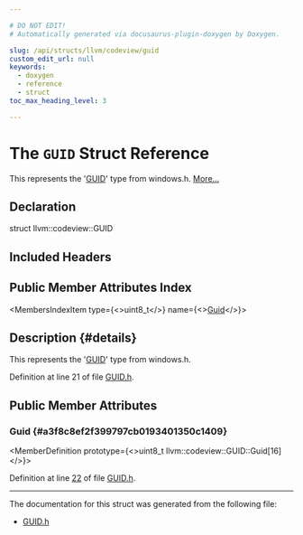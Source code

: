 ```yaml
---

# DO NOT EDIT!
# Automatically generated via docusaurus-plugin-doxygen by Doxygen.

slug: /api/structs/llvm/codeview/guid
custom_edit_url: null
keywords:
  - doxygen
  - reference
  - struct
toc_max_heading_level: 3

---
```





# The `GUID` Struct Reference

<DoxygenPage pluginConfig={pluginConfig}>

This represents the &#39;<a href="/docs/api/structs/llvm/codeview/guid">GUID</a>&#39; type from windows.h. <a href="#details">More...</a>

## Declaration

<CodeBlock>struct llvm::codeview::GUID</CodeBlock>

## Included Headers

<IncludesList>
<IncludesListItem
  filePath="llvm/DebugInfo/CodeView/GUID.h"
  permalink="/docs/api/files/include/include/llvm/include/llvm/debuginfo/include/llvm/debuginfo/codeview/guid-h"
  isLocal="true" />
</IncludesList>

## Public Member Attributes Index

<MembersIndex>

<MembersIndexItem
  type={<>uint8&#95;t</>}
  name={<><a href="#a3f8c8ef2f399797cb0193401350c1409">Guid</a></>}>
</MembersIndexItem>

</MembersIndex>

## Description {#details}

This represents the &#39;<a href="/docs/api/structs/llvm/codeview/guid">GUID</a>&#39; type from windows.h.

Definition at line 21 of file <a href="/docs/api/files/include/include/llvm/include/llvm/debuginfo/include/llvm/debuginfo/codeview/guid-h">GUID.h</a>.

<SectionDefinition>

## Public Member Attributes

### Guid {#a3f8c8ef2f399797cb0193401350c1409}

<MemberDefinition
  prototype={<>uint8&#95;t llvm::codeview::GUID::Guid&#91;16&#93;</>}>

Definition at line <a href="/docs/api/files/include/include/llvm/include/llvm/debuginfo/include/llvm/debuginfo/codeview/guid-h/#l00022">22</a> of file <a href="/docs/api/files/include/include/llvm/include/llvm/debuginfo/include/llvm/debuginfo/codeview/guid-h">GUID.h</a>.
</MemberDefinition>

</SectionDefinition>

<hr/>

The documentation for this struct was generated from the following file:

<ul>
<li><a href="/docs/api/files/include/include/llvm/include/llvm/debuginfo/include/llvm/debuginfo/codeview/guid-h">GUID.h</a></li>
</ul>

</DoxygenPage>
